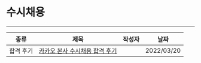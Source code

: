 
# 수시채용

<Author author={authors.윤성} />

---

| 종류 | 제목 | 작성자 | 날짜 |
| --- | --- | --- | --- |
| 합격 후기 | [카카오 본사 수시채용 합격 후기](https://unluckyjung.github.io/recruit_story/2022/03/20/KaKao/) | <Author author={author.윤성} /> | 2022/03/20 |
